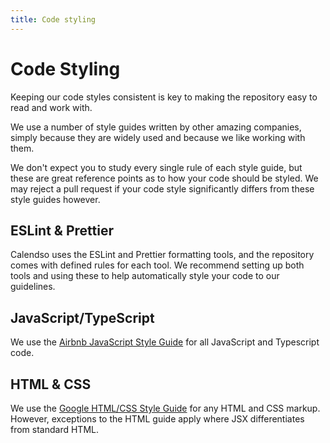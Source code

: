 ```yaml
---
title: Code styling
---
```


# Code Styling
Keeping our code styles consistent is key to making the repository easy to read and work with.

We use a number of style guides written by other amazing companies, simply because they are widely used and because we like working with them.

We don't expect you to study every single rule of each style guide, but these are great reference points as to how your code should be styled. We may reject a pull request if your code style significantly differs from these style guides however.

## ESLint & Prettier
Calendso uses the ESLint and Prettier formatting tools, and the repository comes with defined rules for each tool. We recommend setting up both tools and using these to help automatically style your code to our guidelines.

## JavaScript/TypeScript
We use the [Airbnb JavaScript Style Guide](https://github.com/airbnb/javascript) for all JavaScript and Typescript code.

## HTML & CSS
We use the [Google HTML/CSS Style Guide](https://google.github.io/styleguide/htmlcssguide.html) for any HTML and CSS markup. However, exceptions to the HTML guide apply where JSX differentiates from standard HTML.

